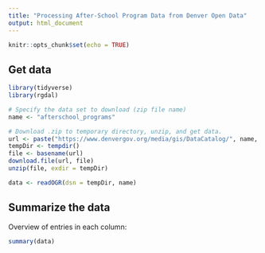```yaml
---
title: "Processing After-School Program Data from Denver Open Data"
output: html_document
---
```


```r
knitr::opts_chunk$set(echo = TRUE)
```

## Get data

```r
library(tidyverse)
library(rgdal)

# Specify the data set to download (zip file name)
name <- "afterschool_programs"

# Download .zip to temporary directory, unzip, and get data.
url <- paste("https://www.denvergov.org/media/gis/DataCatalog/", name, "/shape/", name, ".zip", sep="")
tempDir <- tempdir()
file <- basename(url)
download.file(url, file)
unzip(file, exdir = tempDir)

data <- readOGR(dsn = tempDir, name)
```

## Summarize the data

Overview of entries in each column:

```r
summary(data)
```

